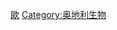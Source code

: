 {{Catnav|頁面分類|各種主題的頁面分類|按國家分類|各國生物|各國植物}}
{{Catnav|頁面分類|各種主題的頁面分類|按國家分類|各國生物|奥地利生物}}
{{Commons category|Flora of Austria}}

[[Category:各國植物|歐]]
[[Category:奥地利生物|Category:奥地利生物]]